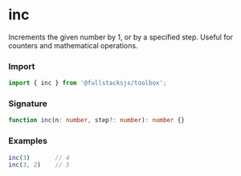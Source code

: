# inc

Increments the given number by 1, or by a specified step. Useful for counters and mathematical operations.

### Import

```typescript copy
import { inc } from '@fullstacksjs/toolbox';
```

### Signature

```typescript copy
function inc(n: number, step?: number): number {}
```

### Examples

```typescript copy
inc(3)       // 4
inc(3, 2)    // 5
```
